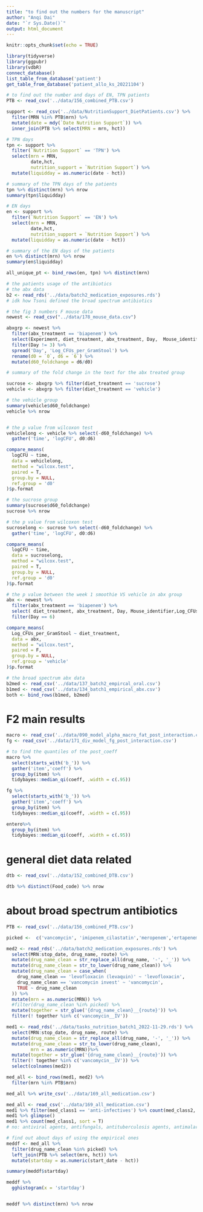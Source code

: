 ```yaml
---
title: "to find out the numbers for the manuscript"
author: "Anqi Dai"
date: "`r Sys.Date()`"
output: html_document
---
```


```r
knitr::opts_chunk$set(echo = TRUE)
```

```r
library(tidyverse)
library(ggpubr)
library(vdbR)
connect_database()
list_table_from_database('patient')
get_table_from_database('patient_allo_ks_20221104')
```

```r
# to find out the number and days of EN, TPN patients
PTB <- read_csv('../data/156_combined_PTB.csv')

support <- read_csv('../data/NutritionSupport_DietPatients.csv') %>% 
  filter(MRN %in% PTB$mrn) %>% 
  mutate(date = mdy(`Date Nutrition Support`)) %>% 
  inner_join(PTB %>% select(MRN = mrn, hct))

# TPN days  
tpn <- support %>% 
  filter(`Nutrition Support` == 'TPN') %>% 
  select(mrn = MRN,
         date,hct,
         nutrition_support = `Nutrition Support`) %>% 
  mutate(liquidday = as.numeric(date - hct))

# summary of the TPN days of the patients
tpn %>% distinct(mrn) %>% nrow
summary(tpn$liquidday)
```

```r
# EN days
en <- support %>% 
  filter(`Nutrition Support` == 'EN') %>% 
  select(mrn = MRN,
         date,hct,
         nutrition_support = `Nutrition Support`) %>% 
  mutate(liquidday = as.numeric(date - hct))

# summary of the EN days of the patients
en %>% distinct(mrn) %>% nrow
summary(en$liquidday)

all_unique_pt <- bind_rows(en, tpn) %>% distinct(mrn)
```

```r
# the patients usage of the antibiotics
# the abx data
b2 <- read_rds('../data/batch2_medication_exposures.rds')
# idk how Tsoni defined the broad spectrum antibiotics
```


```r
# the fig 3 numbers F mouse data 
newest <- read_csv("../data/178_mouse_data.csv")

abxgrp <- newest %>%
  filter(abx_treatment == 'biapenem') %>%
  select(Experiment, diet_treatment, abx_treatment, Day,  Mouse_identifier,Log_CFUs_per_GramStool )%>%
  filter(Day != 3) %>%
  spread('Day', 'Log_CFUs_per_GramStool') %>%
  rename(d0 = `0`, d6 = `6`) %>%
  mutate(d60_foldchange = d6/d0)

# summary of the fold change in the text for the abx treated group

sucrose <- abxgrp %>% filter(diet_treatment == 'sucrose')
vehicle <- abxgrp %>% filter(diet_treatment == 'vehicle')
```


```r
# the vehicle group
summary(vehicle$d60_foldchange) 
vehicle %>% nrow


# the p value from wilcoxon test
vehiclelong <- vehicle %>% select(-d60_foldchange) %>% 
  gather('time', 'logCFU', d0:d6)

compare_means(
  logCFU ~ time,
  data = vehiclelong,
  method = "wilcox.test",
  paired = T,
  group.by = NULL,
  ref.group = 'd0'
)$p.format
```

```r
# the sucrose group
summary(sucrose$d60_foldchange) 
sucrose %>% nrow

# the p value from wilcoxon test
sucroselong <- sucrose %>% select(-d60_foldchange) %>% 
  gather('time', 'logCFU', d0:d6)

compare_means(
  logCFU ~ time,
  data = sucroselong,
  method = "wilcox.test",
  paired = T,
  group.by = NULL,
  ref.group = 'd0'
)$p.format
```

```r
# the p value between the week 1 smoothie VS vehicle in abx group
abx <- newest %>%
  filter(abx_treatment == 'biapenem') %>%
  select( diet_treatment, abx_treatment, Day, Mouse_identifier,Log_CFUs_per_GramStool )%>%
  filter(Day == 6)

compare_means(
  Log_CFUs_per_GramStool ~ diet_treatment,
  data = abx,
  method = "wilcox.test",
  paired = F,
  group.by = NULL,
  ref.group = 'vehicle'
)$p.format
```

```r
# the broad spectrum abx data
b2med <- read_csv('../data/137_batch2_empircal_oral.csv')
b1med <- read_csv('../data/134_batch1_empirical_abx.csv')
both <- bind_rows(b1med, b2med)
```

# F2  main results

```r
macro <- read_csv('../data/090_model_alpha_macro_fat_post_interaction.csv')
fg <- read_csv('../data/171_div_model_fg_post_interaction.csv')

# to find the quantiles of the post_coeff
macro %>% 
  select(starts_with('b_')) %>% 
  gather('item','coeff') %>% 
  group_by(item) %>% 
  tidybayes::median_qi(coeff, .width = c(.95))

fg %>% 
  select(starts_with('b_')) %>% 
  gather('item','coeff') %>% 
  group_by(item) %>% 
  tidybayes::median_qi(coeff, .width = c(.95))

entero%>% 
  group_by(item) %>% 
  tidybayes::median_qi(coeff, .width = c(.95))


```

# general diet data related

```r
dtb <- read_csv('../data/152_combined_DTB.csv')

dtb %>% distinct(Food_code) %>% nrow
```

# about broad spectrum antibiotics   

```r
PTB <- read_csv('../data/156_combined_PTB.csv')

picked <-  c('vancomycin', 'imipenem_cilastatin','meropenem','ertapenem', 'cefepime', 'linezolid','metronidazole','piperacillin_tazobactam')

med2 <- read_rds('../data/batch2_medication_exposures.rds') %>% 
  select(MRN:stop_date, drug_name, route) %>% 
  mutate(drug_name_clean = str_replace_all(drug_name, '-', '_')) %>% 
  mutate(drug_name_clean = str_to_lower(drug_name_clean)) %>% 
  mutate(drug_name_clean = case_when(
    drug_name_clean == 'levofloxacin (levaquin)' ~ 'levofloxacin',
    drug_name_clean == 'vancomycin invest' ~ 'vancomycin',
    TRUE ~ drug_name_clean
  )) %>% 
  mutate(mrn = as.numeric(MRN)) %>% 
  #filter(drug_name_clean %in% picked) %>% 
  mutate(together = str_glue('{drug_name_clean}__{route}')) %>% 
  filter(! together %in% c('vancomycin__IV')) 

med1 <- read_rds('../data/tasks_nutrition_batch1_2022-11-29.rds') %>% 
  select(MRN:stop_date, drug_name, route) %>% 
  mutate(drug_name_clean = str_replace_all(drug_name, '-', '_')) %>% 
  mutate(drug_name_clean = str_to_lower(drug_name_clean),
         mrn = as.numeric(MRN))%>% 
  mutate(together = str_glue('{drug_name_clean}__{route}')) %>% 
  filter(! together %in% c('vancomycin__IV')) %>% 
  select(colnames(med2))

med_all <- bind_rows(med1, med2) %>% 
  filter(mrn %in% PTB$mrn) 

med_all %>% write_csv('../data/169_all_medication.csv')

med_all <- read_csv('../data/169_all_medication.csv')
med1 %>% filter(med_class1 == 'anti-infectives') %>% count(med_class2, sort = T)
med1 %>% glimpse()
med1 %>% count(med_class1, sort = T)
# no: antiviral agents, antifungals, antituberculosis agents, antimalarial agents, amebicides, anthelmintics, leprostatics
```

```r
# find out about days of using the empirical ones 
meddf <- med_all %>% 
  filter(drug_name_clean %in% picked) %>% 
  left_join(PTB %>% select(mrn, hct)) %>% 
  mutate(startday = as.numeric(start_date - hct))

summary(meddf$startday)

meddf %>% 
  gghistogram(x = 'startday')


meddf %>% distinct(mrn) %>% nrow
```

